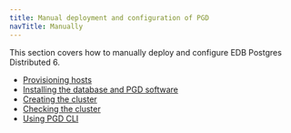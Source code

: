 ```yaml
---
title: Manual deployment and configuration of PGD
navTitle: Manually
---
```


This section covers how to manually deploy and configure EDB Postgres Distributed 6.

* [Provisioning hosts](01-prerequisites.mdx)
* [Installing the database and PGD software](02-installing-database-and-pgd.mdx)
* [Creating the cluster](03-configuring-cluster.mdx)
* [Checking the cluster](04-checking-cluster.mdx)
* [Using PGD CLI](05-using-pgd-cli.mdx)

